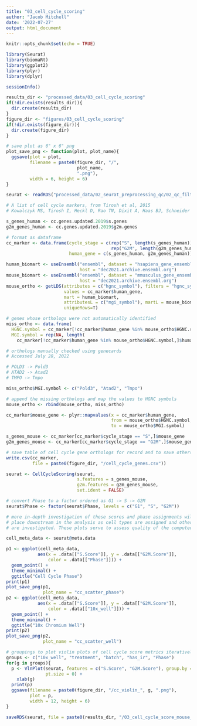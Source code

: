 ```yaml
---
title: "03_cell_cycle_scoring"
author: "Jacob Mitchell"
date: '2022-07-27'
output: html_document
---
```


```r
knitr::opts_chunk$set(echo = TRUE)
```

```r
library(Seurat)
library(biomaRt)
library(ggplot2)
library(plyr)
library(dplyr)

sessionInfo()
```

```r
results_dir <- "processed_data/03_cell_cycle_scoring"
if(!dir.exists(results_dir)){
  dir.create(results_dir)
}
figure_dir <- "figures/03_cell_cycle_scoring"
if(!dir.exists(figure_dir)){
  dir.create(figure_dir)
}
```

```r
# save plot as 6" x 6" png
plot_save_png <- function(plot, plot_name){
  ggsave(plot = plot,
         filename = paste0(figure_dir, "/",
                           plot_name,
                           ".png"),
         width = 6, height = 6)
}
```

```r
seurat <- readRDS("processed_data/02_seurat_preprocessing_qc/02_qc_filtered_mouse_ici_scRNAseq.rds")
```

```r
# A list of cell cycle markers, from Tirosh et al, 2015
# Kowalczyk MS, Tirosh I, Heckl D, Rao TN, Dixit A, Haas BJ, Schneider RK, Wagers AJ, Ebert BL, Regev A. Single-cell RNA-seq reveals changes in cell cycle and differentiation programs upon aging of hematopoietic stem cells. Genome Res. 2015 Dec;25(12):1860-72. doi: 10.1101/gr.192237.115. Epub 2015 Oct 1. PMID: 26430063; PMCID: PMC4665007.

s_genes_human <- cc.genes.updated.2019$s.genes
g2m_genes_human <- cc.genes.updated.2019$g2m.genes

# format as dataframe
cc_marker <- data.frame(cycle_stage = c(rep("S", length(s_genes_human)),
                                        rep("G2M", length(g2m_genes_human))),
                        human_gene = c(s_genes_human, g2m_genes_human))

human_biomart <- useEnsembl("ensembl", dataset = "hsapiens_gene_ensembl", mirror = "useast",
                            host = "dec2021.archive.ensembl.org")
mouse_biomart <- useEnsembl("ensembl", dataset = "mmusculus_gene_ensembl", mirror = "useast",
                            host = "dec2021.archive.ensembl.org")
mouse_ortho <- getLDS(attributes = c("hgnc_symbol"), filters = "hgnc_symbol", 
                      values = cc_marker$human_gene,
                      mart = human_biomart,
                      attributesL = c("mgi_symbol"), martL = mouse_biomart,
                      uniqueRows=T)

# genes whose orthologs were not automatically identified
miss_ortho <- data.frame(
  HGNC.symbol = cc_marker[!cc_marker$human_gene %in% mouse_ortho$HGNC.symbol,]$human_gene,
  MGI.symbol = rep(NA, length(
    cc_marker[!cc_marker$human_gene %in% mouse_ortho$HGNC.symbol,]$human_gene)))

# orthologs manually checked using genecards
# Accessed July 28, 2022

# POLD3 -> Pold3
# ATAD2 -> Atad2
# TMPO -> Tmpo

miss_ortho$MGI.symbol <- c("Pold3", "Atad2", "Tmpo")

# append the missing orthologs and map the values to HGNC symbols
mouse_ortho <- rbind(mouse_ortho, miss_ortho)

cc_marker$mouse_gene <- plyr::mapvalues(x = cc_marker$human_gene,
                                        from = mouse_ortho$HGNC.symbol,
                                        to = mouse_ortho$MGI.symbol)

s_genes_mouse <- cc_marker[cc_marker$cycle_stage == "S",]$mouse_gene
g2m_genes_mouse <- cc_marker[cc_marker$cycle_stage == "G2M",]$mouse_gene

# save table of cell cycle gene orthologs for record and to save others from this hassle
write.csv(cc_marker,
          file = paste0(figure_dir, "/cell_cycle_genes.csv"))
```

```r
seurat <- CellCycleScoring(seurat,
                           s.features = s_genes_mouse,
                           g2m.features = g2m_genes_mouse,
                           set.ident = FALSE)

# convert Phase to a factor ordered as G1 -> S -> G2M
seurat$Phase <- factor(seurat$Phase, levels = c("G1", "S", "G2M"))
```

```r
# more in-depth investigation of these scores and phase assignments will take
# place downstream in the analysis as cell types are assigned and other correlates
# are investigated. These plots serve to assess quality of the computed scores.

cell_meta_data <- seurat@meta.data

p1 <- ggplot(cell_meta_data,
            aes(x = .data[["S.Score"]], y = .data[["G2M.Score"]],
                color = .data[["Phase"]])) +
  geom_point() +
  theme_minimal() +
  ggtitle("Cell Cycle Phase")
print(p1)
plot_save_png(p1, 
              plot_name = "cc_scatter_phase")
p2 <- ggplot(cell_meta_data,
            aes(x = .data[["S.Score"]], y = .data[["G2M.Score"]],
                color = .data[["10x_well"]])) +
  geom_point() +
  theme_minimal() +
  ggtitle("10x Chromium Well")
print(p2)
plot_save_png(p2, 
              plot_name = "cc_scatter_well")

# groupings to plot violin plots of cell cycle score metrics iteratively
groups <- c("10x_well", "treatment", "batch", "has_ir", "Phase")
for(g in groups){
  p <- VlnPlot(seurat, features = c("S.Score", "G2M.Score"), group.by = g,
               pt.size = 0) +
    xlab(g)
  print(p)
  ggsave(filename = paste0(figure_dir, "/cc_violin_", g, ".png"),
         plot = p,
         width = 12, height = 6)
}
```

```r
saveRDS(seurat, file = paste0(results_dir, "/03_cell_cycle_score_mouse_ici_scRNAseq.rds"))
```

